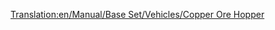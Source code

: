 [[Translation:en/Manual/Base Set/Vehicles/Copper Ore Hopper]]
{{ru/Железнодорожное ТС|Picture=[[File:en/Copperorehopper.png|Хоппер для медной руды]]
|Имя=Хоппер для медной руды
|НормЦена=£1,048 ($2,096)
|НормМасса=19 / 49 т
|НормЁмкость=30 тонн медной руды
|МоноЦена="
|МоноМасса=19 / 54 т
|МоноЁмкость=35 тонн медной руды
|МагЦена="
|МагМасса=19 / 56 т
|МагЁмкость=37 тонн медной руды
|Опис=Этот хоппер используется для транспортировки медной руды от медных шахт к заводам в субтропической местности.}}